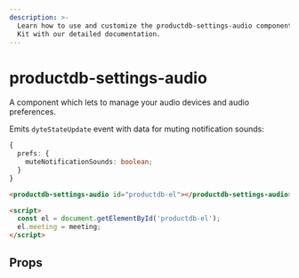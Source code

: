 ```yaml
---
description: >-
  Learn how to use and customize the productdb-settings-audio component in ProductDB's UI
  Kit with our detailed documentation.
---
```


# productdb-settings-audio

A component which lets to manage your audio devices and audio preferences.

Emits `dyteStateUpdate` event with data for muting notification sounds:

```ts
{
  prefs: {
    muteNotificationSounds: boolean;
  }
}
```

```html
<productdb-settings-audio id="productdb-el"></productdb-settings-audio>

<script>
  const el = document.getElementById('productdb-el');
  el.meeting = meeting;
</script>
```

## Props

<PropsTable of="productdb-settings-audio" />

<head>
  <title>UI Kit productdb-settings-audio</title>
</head>
